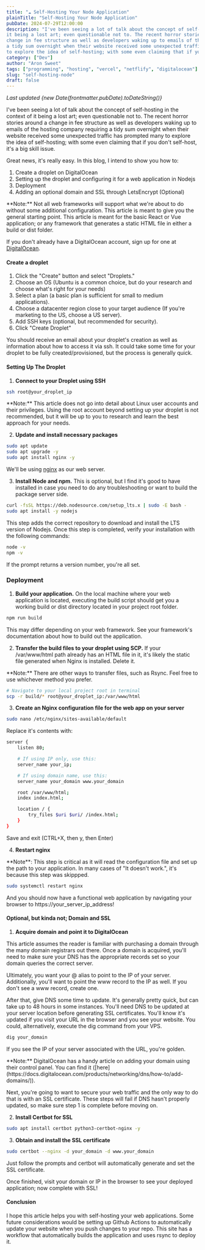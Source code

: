 ```yaml
---
title: "☁️ Self-Hosting Your Node Application"
plainTitle: "Self-Hosting Your Node Application"
pubDate: 2024-07-29T12:00:00
description: "I've been seeing a lot of talk about the concept of self-hosting in the context of
it being a lost art; even questionable not to. The recent horror stories around a
change in fee structure as well as developers waking up to emails of the hosting company requiring
a tidy sum overnight when their website received some unexpected traffic has prompted many
to explore the idea of self-hosting; with some even claiming that if you don't self-host, it's a big skill issue."
category: ["Dev"]
author: "Aron Sweet"
tags: ["programming", "hosting", "vercel", "netflify", "digitalocean"]
slug: "self-hosting-node"
draft: false
---
```


_Last updated {new Date(frontmatter.pubDate).toDateString()}_

I've been seeing a lot of talk about the concept of self-hosting in the context of
it being a lost art; even questionable not to. The recent horror stories around a
change in fee structure as well as developers waking up to emails of the hosting company requiring
a tidy sum overnight when their website received some unexpected traffic has prompted many
to explore the idea of self-hosting; with some even claiming that if you don't self-host, it's a big skill issue.

Great news, it's really easy. In this blog, I intend to show you how to:

1. Create a droplet on DigitalOcean
2. Setting up the droplet and configuring it for a web application in Nodejs
3. Deployment
4. Adding an optional domain and SSL through LetsEncrypt (Optional)

<div class="note">
  **Note:** Not all web frameworks will support what we're about to do without
  some additional configuration. This article is meant to give you the general
  starting point. This article is meant for the basic React or Vue application;
  or any framework that generates a static HTML file in either a build or dist
  folder.
</div>

If you don't already have a DigitalOcean account, sign up for one at [DigitalOcean](https://www.digitalocean.com).

#### Create a droplet

1. Click the "Create" button and select "Droplets."
2. Choose an OS (Ubuntu is a common choice, but do your research and choose what's right for your needs)
3. Select a plan (a basic plan is sufficient for small to medium applications).
4. Choose a datacenter region close to your target audience (If you're marketing to the US, choose a US server).
5. Add SSH keys (optional, but recommended for security).
6. Click "Create Droplet"

You should receive an email about your droplet's creation as well as information about how to access it via ssh.
It could take some time for your droplet to be fully created/provisioned, but the process is generally quick.

#### Setting Up The Droplet

1. **Connect to your Droplet using SSH**

```bash
ssh root@your_droplet_ip
```

<div class="note">
  **Note:** This article does not go into detail about Linux user accounts and
  their privileges. Using the root account beyond setting up your droplet is not
  recommended, but it will be up to you to research and learn the best approach
  for your needs.
</div>

2. **Update and install necessary packages**

```bash
sudo apt update
sudo apt upgrade -y
sudo apt install nginx -y
```

We'll be using [nginx](https://nginx.org/en/) as our web server.

3. **Install Node and npm.** This is optional, but I find it's good to have installed in case you need to do any troubleshooting or want to build the package server side.

```bash
curl -fsSL https://deb.nodesource.com/setup_lts.x | sudo -E bash -
sudo apt install -y nodejs
```

This step adds the correct repository to download and install the LTS version of Nodejs. Once this step is completed, verify
your installation with the following commands:

```bash
node -v
npm -v
```

If the prompt returns a version number, you're all set.

### Deployment

1. **Build your application.** On the local machine where your web application is located, executing the build script should get you a working
   build or dist directory located in your project root folder.

```bash
npm run build
```

This may differ depending on your web framework. See your framework's documentation about how to build out the application.

2. **Transfer the build files to your droplet using SCP.** If your /var/www/html path already has an HTML file in it, it's likely the static file generated when Nginx is installed. Delete it.

<div class="note">
  **Note:** There are other ways to transfer files, such as Rsync. Feel free to
  use whichever method you prefer.
</div>

```bash
# Navigate to your local project root in terminal
scp -r build/* root@your_droplet_ip:/var/www/html
```

3. **Create an Nginx configuration file for the web app on your server**

```bash
sudo nano /etc/nginx/sites-available/default
```

Replace it's contents with:

```bash
server {
    listen 80;

    # If using IP only, use this:
    server_name your_ip;

    # If using domain name, use this:
    server_name your_domain www.your_domain

    root /var/www/html;
    index index.html;

    location / {
        try_files $uri $uri/ /index.html;
    }
}
```

Save and exit (CTRL+X, then y, then Enter)

4. **Restart nginx**

<div class="note">
  **Note**: This step is critical as it will read the configuration file and set
  up the path to your application. In many cases of "It doesn't work.", it's
  because this step was skippped.
</div>

```bash
sudo systemctl restart nginx
```

And you should now have a functional web application by navigating your browser to https://your_server_ip_address!

#### Optional, but kinda not; Domain and SSL

1. **Acquire domain and point it to DigitalOcean**

This article assumes the reader is familiar with purchasing a domain through the many domain registrars out there. Once a domain is acquired, you'll need to make sure your DNS has the appropriate records set so your domain queries the correct server.

Ultimately, you want your @ alias to point to the IP of your server. Additionally, you'll want to point the www record to the IP as well. If you don't see a www record, create one.

After that, give DNS some time to update. It's generally pretty quick, but can take up to 48 hours in some instances. You'll need DNS to be updated at your server location before generating SSL certificates. You'll know it's updated if you visit your URL in the browser and you see your website. You could, alternatively, execute the dig command from your VPS.

```bash
dig your_domain
```

If you see the IP of your server associated with the URL, you're golden.

<div class="note">
  **Note:** DigitalOcean has a handy article on adding your domain using their
  control panel. You can find it
  ([here](https://docs.digitalocean.com/products/networking/dns/how-to/add-domains/)).
</div>

Next, you're going to want to secure your web traffic and the only way to do that is with an SSL certificate. These steps will fail if DNS hasn't properly updated, so make sure step 1 is complete before moving on.

2. **Install Certbot for SSL**

```bash
sudo apt install certbot python3-certbot-nginx -y
```

3. **Obtain and install the SSL certificate**

```bash
sudo certbot --nginx -d your_domain -d www.your_domain
```

Just follow the prompts and certbot will automatically generate and set the SSL certificate.

Once finished, visit your domain or IP in the browser to see your deployed application; now complete with SSL!

#### Conclusion

I hope this article helps you with self-hosting your web applications. Some future considerations would be setting up Github Actions to automatically update your website when you push changes to your repo. This site has a workflow that automatically builds the application and uses rsync to deploy it.
